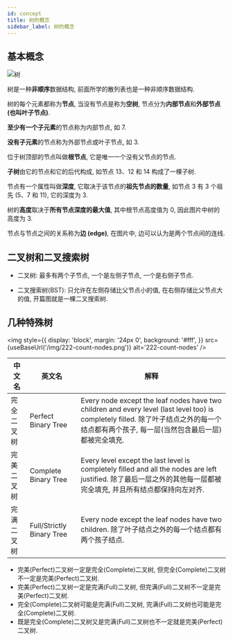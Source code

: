 ```yaml
---
id: concept
title: 树的概念
sidebar_label: 树的概念
---
```


## 基本概念

![树](../../static/img/tree.jpg)

树是一种**非顺序**数据结构, 前面所学的散列表也是一种非顺序数据结构.

树的每个元素都称为**节点**, 当没有节点是称为**空树**, 节点分为**内部节点**和**外部节点 (也叫叶子节点)**.

**至少有一个子元素**的节点称为内部节点, 如 7.

**没有子元素**的节点称为外部节点或叶子节点, 如 3.

位于树顶部的节点叫做**根节点**, 它是唯一一个没有父节点的节点.

**子树**由它的节点和它的后代构成, 如节点 13、12 和 14 构成了一棵子树.

节点有一个属性叫做**深度**, 它取决于该节点的**祖先节点的数量**, 如节点 3 有 3 个祖先 (5、7 和 11), 它的深度为 3.

树的**高度**取决于**所有节点深度的最大值**, 其中根节点高度值为 0, 因此图片中树的高度为 3.

节点与节点之间的关系称为**边 (edge)**, 在图片中, 边可以认为是两个节点间的连线.

## 二叉树和二叉搜索树

- 二叉树: 最多有两个子节点, 一个是左侧子节点, 一个是右侧子节点.

- 二叉搜索树(BST): 只允许在左侧存储比父节点小的值, 在右侧存储比父节点大的值, 开篇图就是一棵二叉搜索树.

## 几种特殊树


<img
  style={{
    display: 'block',
    margin: '24px 0',
    background: '#fff',
  }}
  src={useBaseUrl('/img/222-count-nodes.png')}
  alt='222-count-nodes'
/>

| 中文名     | 英文名                    | 解释                                                                                                                                                                                      |
| ---------- | ------------------------- | ----------------------------------------------------------------------------------------------------------------------------------------------------------------------------------------- |
| 完全二叉树 | Perfect Binary Tree       | Every node except the leaf nodes have two children and every level (last level too) is completely filled. 除了叶子结点之外的每一个结点都有两个孩子, 每一层(当然包含最后一层)都被完全填充. |
| 完美二叉树 | Complete Binary Tree      | Every level except the last level is completely filled and all the nodes are left justified. 除了最后一层之外的其他每一层都被完全填充, 并且所有结点都保持向左对齐.                        |
| 完满二叉树 | Full/Strictly Binary Tree | Every node except the leaf nodes have two children. 除了叶子结点之外的每一个结点都有两个孩子结点.                                                                                         |

- 完美(Perfect)二叉树一定是完全(Complete)二叉树, 但完全(Complete)二叉树不一定是完美(Perfect)二叉树.
- 完美(Perfect)二叉树一定是完满(Full)二叉树, 但完满(Full)二叉树不一定是完美(Perfect)二叉树.
- 完全(Complete)二叉树可能是完满(Full)二叉树, 完满(Full)二叉树也可能是完全(Complete)二叉树.
- 既是完全(Complete)二叉树又是完满(Full)二叉树也不一定就是完美(Perfect)二叉树.
